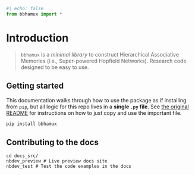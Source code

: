 ```python
#| echo: false
from bbhamux import *
```

# Introduction

> `bbhamux` is a *minimal library* to construct Hierarchical Associative Memories (i.e., Super-powered Hopfield Networks). Research code designed to be easy to use.

## Getting started

:::{.callout-note}
This documentation walks through how to use the package as if installing from `pip`, but all logic for this repo lives in a **single `.py` file**. See [the original README](https://github.com/bhoov/barebones-hamux) for instructions on how to just copy and use the important file.
:::


```bash
pip install bbhamux
```

## Contributing to the docs

```
cd docs_src/
nbdev_preview # Live preview docs site
nbdev_test # Test the code examples in the docs
```